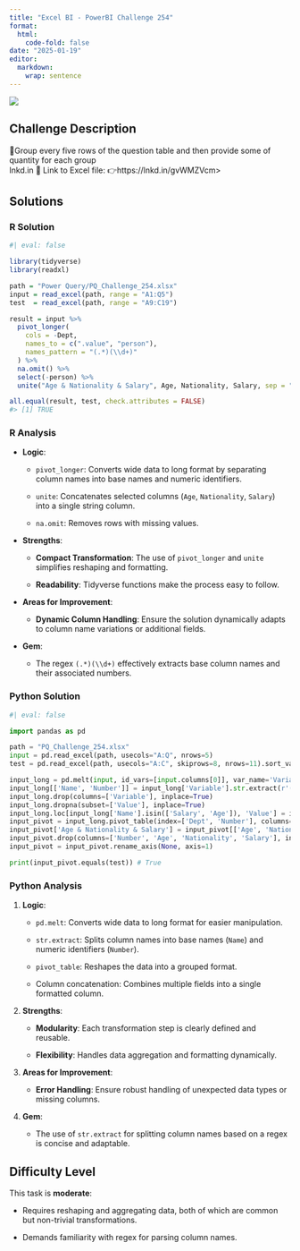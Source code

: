 ```yaml
---
title: "Excel BI - PowerBI Challenge 254"
format: 
  html:
    code-fold: false
date: "2025-01-19"
editor: 
  markdown: 
    wrap: sentence
---
```


![](Excel254pq.qmd)

## Challenge Description

🔰Group every five rows of the question table and then provide some of quantity for each group\
lnkd.in 🔗 Link to Excel file: 👉https://lnkd.in/gvWMZVcm\>

## Solutions

::: panel-tabset
### R Solution

```r
#| eval: false

library(tidyverse)
library(readxl)

path = "Power Query/PQ_Challenge_254.xlsx"
input = read_excel(path, range = "A1:Q5")
test  = read_excel(path, range = "A9:C19")

result = input %>%
  pivot_longer(
    cols = -Dept,                          
    names_to = c(".value", "person"),        
    names_pattern = "(.*)(\\d+)"          
  ) %>%
  na.omit() %>%
  select(-person) %>%
  unite("Age & Nationality & Salary", Age, Nationality, Salary, sep = ", ")

all.equal(result, test, check.attributes = FALSE)
#> [1] TRUE                               
```

### R Analysis

-   **Logic**:

    -   `pivot_longer`: Converts wide data to long format by separating column names into base names and numeric identifiers.

    -   `unite`: Concatenates selected columns (`Age`, `Nationality`, `Salary`) into a single string column.

    -   `na.omit`: Removes rows with missing values.

-   **Strengths**:

    -   **Compact Transformation**: The use of `pivot_longer` and `unite` simplifies reshaping and formatting.

    -   **Readability**: Tidyverse functions make the process easy to follow.

-   **Areas for Improvement**:

    -   **Dynamic Column Handling**: Ensure the solution dynamically adapts to column name variations or additional fields.

-   **Gem**:

    -   The regex `(.*)(\\d+)` effectively extracts base column names and their associated numbers.

### Python Solution

```python
#| eval: false

import pandas as pd

path = "PQ_Challenge_254.xlsx"
input = pd.read_excel(path, usecols="A:Q", nrows=5)
test = pd.read_excel(path, usecols="A:C", skiprows=8, nrows=11).sort_values("Dept").reset_index(drop=True)

input_long = pd.melt(input, id_vars=[input.columns[0]], var_name='Variable', value_name='Value')
input_long[['Name', 'Number']] = input_long['Variable'].str.extract(r'([a-zA-Z]+)(\d+)')
input_long.drop(columns=['Variable'], inplace=True)
input_long.dropna(subset=['Value'], inplace=True)
input_long.loc[input_long['Name'].isin(['Salary', 'Age']), 'Value'] = input_long.loc[input_long['Name'].isin(['Salary', 'Age']), 'Value'].astype(int)
input_pivot = input_long.pivot_table(index=['Dept', 'Number'], columns='Name', values='Value', aggfunc='first').reset_index()
input_pivot['Age & Nationality & Salary'] = input_pivot[['Age', 'Nationality', 'Salary']].astype(str).agg(', '.join, axis=1)
input_pivot.drop(columns=['Number', 'Age', 'Nationality', 'Salary'], inplace=True)
input_pivot = input_pivot.rename_axis(None, axis=1)

print(input_pivot.equals(test)) # True
```

### Python Analysis

1.  **Logic**:

    -   `pd.melt`: Converts wide data to long format for easier manipulation.

    -   `str.extract`: Splits column names into base names (`Name`) and numeric identifiers (`Number`).

    -   `pivot_table`: Reshapes the data into a grouped format.

    -   Column concatenation: Combines multiple fields into a single formatted column.

2.  **Strengths**:

    -   **Modularity**: Each transformation step is clearly defined and reusable.

    -   **Flexibility**: Handles data aggregation and formatting dynamically.

3.  **Areas for Improvement**:

    -   **Error Handling**: Ensure robust handling of unexpected data types or missing columns.

4.  **Gem**:

    -   The use of `str.extract` for splitting column names based on a regex is concise and adaptable.
:::

## **Difficulty Level**

This task is **moderate**:

-   Requires reshaping and aggregating data, both of which are common but non-trivial transformations.

-   Demands familiarity with regex for parsing column names.
